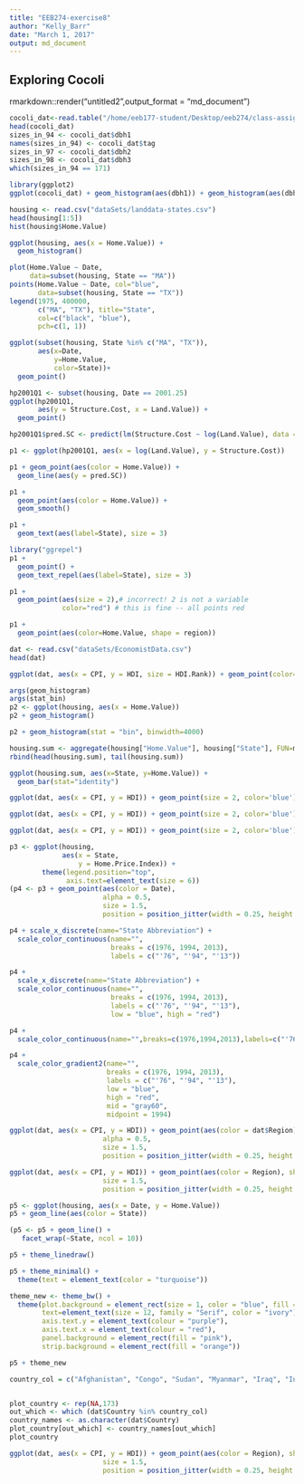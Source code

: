 ```yaml
---
title: "EEB274-exercise8"
author: "Kelly_Barr"
date: "March 1, 2017"
output: md_document
---
```


## Exploring Cocoli

rmarkdown::render("untitled2",output_format = "md_document")

```r
cocoli_dat<-read.table("/home/eeb177-student/Desktop/eeb274/class-assignments/class-assignments/21-Feb/cocoli.txt",header = TRUE)
head(cocoli_dat)
sizes_in_94 <- cocoli_dat$dbh1
names(sizes_in_94) <- cocoli_dat$tag
sizes_in_97 <- cocoli_dat$dbh2
sizes_in_98 <- cocoli_dat$dbh3
which(sizes_in_94 == 171)
```

```r
library(ggplot2)
ggplot(cocoli_dat) + geom_histogram(aes(dbh1)) + geom_histogram(aes(dbh2))+ ggtitle("distribution sizes '94") 

```

```r

housing <- read.csv("dataSets/landdata-states.csv")
head(housing[1:5])
hist(housing$Home.Value)

```
```r
ggplot(housing, aes(x = Home.Value)) +
  geom_histogram()
```
```r
plot(Home.Value ~ Date,
     data=subset(housing, State == "MA"))
points(Home.Value ~ Date, col="blue",
       data=subset(housing, State == "TX"))
legend(1975, 400000,
       c("MA", "TX"), title="State",
       col=c("black", "blue"),
       pch=c(1, 1))
```
```r
ggplot(subset(housing, State %in% c("MA", "TX")),
       aes(x=Date,
           y=Home.Value,
           color=State))+
  geom_point()
```
```r
hp2001Q1 <- subset(housing, Date == 2001.25) 
ggplot(hp2001Q1,
       aes(y = Structure.Cost, x = Land.Value)) +
  geom_point()
```
```r
hp2001Q1$pred.SC <- predict(lm(Structure.Cost ~ log(Land.Value), data = hp2001Q1))

p1 <- ggplot(hp2001Q1, aes(x = log(Land.Value), y = Structure.Cost))

p1 + geom_point(aes(color = Home.Value)) +
  geom_line(aes(y = pred.SC))
```
```r
p1 +
  geom_point(aes(color = Home.Value)) +
  geom_smooth()
```
```r
p1 + 
  geom_text(aes(label=State), size = 3)
```
```r

library("ggrepel")
p1 + 
  geom_point() + 
  geom_text_repel(aes(label=State), size = 3)
```
```r
p1 +
  geom_point(aes(size = 2),# incorrect! 2 is not a variable
             color="red") # this is fine -- all points red
```
```r
p1 +
  geom_point(aes(color=Home.Value, shape = region))
```
```r
dat <- read.csv("dataSets/EconomistData.csv")
head(dat)

ggplot(dat, aes(x = CPI, y = HDI, size = HDI.Rank)) + geom_point(color='blue')

```
```r
args(geom_histogram)
args(stat_bin)
p2 <- ggplot(housing, aes(x = Home.Value))
p2 + geom_histogram()


```
```r
p2 + geom_histogram(stat = "bin", binwidth=4000)
```
```r
housing.sum <- aggregate(housing["Home.Value"], housing["State"], FUN=mean)
rbind(head(housing.sum), tail(housing.sum))
```
```r
ggplot(housing.sum, aes(x=State, y=Home.Value)) + 
  geom_bar(stat="identity")
```
```r
ggplot(dat, aes(x = CPI, y = HDI)) + geom_point(size = 2, color='blue') + geom_smooth(method = "lm")
```
```r
ggplot(dat, aes(x = CPI, y = HDI)) + geom_point(size = 2, color='blue') + geom_line() + stat_smooth()
```
```r
ggplot(dat, aes(x = CPI, y = HDI)) + geom_point(size = 2, color='blue') + geom_smooth(span = 1/3)
```
```r
p3 <- ggplot(housing,
             aes(x = State,
                 y = Home.Price.Index)) + 
        theme(legend.position="top",
              axis.text=element_text(size = 6))
(p4 <- p3 + geom_point(aes(color = Date),
                       alpha = 0.5,
                       size = 1.5,
                       position = position_jitter(width = 0.25, height = 0)))

```
```r
p4 + scale_x_discrete(name="State Abbreviation") +
  scale_color_continuous(name="",
                         breaks = c(1976, 1994, 2013),
                         labels = c("'76", "'94", "'13"))
```
```r
p4 +
  scale_x_discrete(name="State Abbreviation") +
  scale_color_continuous(name="",
                         breaks = c(1976, 1994, 2013),
                         labels = c("'76", "'94", "'13"),
                         low = "blue", high = "red")
```
```r

p4 +
  scale_color_continuous(name="",breaks=c(1976,1994,2013),labels=c("'76","'94","'13"),low = "blue", high = "red")
```

```r
p4 +
  scale_color_gradient2(name="",
                        breaks = c(1976, 1994, 2013),
                        labels = c("'76", "'94", "'13"),
                        low = "blue",
                        high = "red",
                        mid = "gray60",
                        midpoint = 1994)
```
```r
ggplot(dat, aes(x = CPI, y = HDI)) + geom_point(aes(color = dat$Region),
                       alpha = 0.5,
                       size = 1.5,
                       position = position_jitter(width = 0.25, height = 0))
```
```r
ggplot(dat, aes(x = CPI, y = HDI)) + geom_point(aes(color = Region), shape = 21, fill = "white",
                       size = 1.5,
                       position = position_jitter(width = 0.25, height = 0)) + scale_color_manual(values = c("red","blue","orange","darkblue","yellow","orange4"),labels = c("Americas", "Asia Pacific", "Eastern Europe/Central Asia","Europian Union/Western Europe","Middle East/Northern Africa","Sub-Saharan Africa")) + labs(y = "Human Development Index", x = "Corruption Perception Index") + theme(legend.position = "top",legend.direction = "horizontal") + geom_text(aes(label = Country),check_overlap = TRUE)

```
```r
p5 <- ggplot(housing, aes(x = Date, y = Home.Value))
p5 + geom_line(aes(color = State))
```
```r
(p5 <- p5 + geom_line() +
   facet_wrap(~State, ncol = 10))
```
```r
p5 + theme_linedraw()
```
```r
p5 + theme_minimal() +
  theme(text = element_text(color = "turquoise"))
```
```r
theme_new <- theme_bw() +
  theme(plot.background = element_rect(size = 1, color = "blue", fill = "black"),
        text=element_text(size = 12, family = "Serif", color = "ivory"),
        axis.text.y = element_text(colour = "purple"),
        axis.text.x = element_text(colour = "red"),
        panel.background = element_rect(fill = "pink"),
        strip.background = element_rect(fill = "orange"))

p5 + theme_new
```

```r
country_col = c("Afghanistan", "Congo", "Sudan", "Myanmar", "Iraq", "India", "Venezuela", "Russia", "Argentina", "Greece", "Brazil", "Italy", "China", "South Africa", "Rwanda", "Bhutan", "Cape Verde", "Botswana", "Italy", "Spain", "France", "US", "Germany", "Britain", "Barbados", "Japan", "Norway", "Singapore", "New Zealand")



```

```r
plot_country <- rep(NA,173)
out_which <- which (dat$Country %in% country_col)
country_names <- as.character(dat$Country)
plot_country[out_which] <- country_names[out_which]
plot_country
```




```r
ggplot(dat, aes(x = CPI, y = HDI)) + geom_point(aes(color = Region), shape = 21, fill = "white",
                       size = 1.5,
                       position = position_jitter(width = 0.25, height = 0)) + scale_color_manual(values = c("red","blue","orange","darkblue","yellow","orange4"),labels = c("Americas", "Asia Pacific", "Eastern Europe/Central Asia","Europian Union/Western Europe","Middle East/Northern Africa","Sub-Saharan Africa")) + labs(y = "Human Development Index", x = "Corruption Perception Index") + theme(legend.position = "top",legend.direction = "horizontal") + geom_smooth(se = FALSE, color = "red") +  geom_text_repel(dat = subset(dat,Country==plot_country), aes(label = Country), size = 3)

```
```r

```